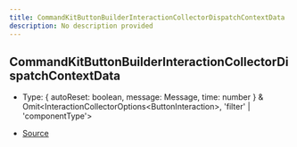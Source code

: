```yaml
---
title: CommandKitButtonBuilderInteractionCollectorDispatchContextData
description: No description provided
---
```


## CommandKitButtonBuilderInteractionCollectorDispatchContextData

- Type: \{
  autoReset: boolean,
  message: Message,
  time: number
  } & Omit\<InteractionCollectorOptions\<ButtonInteraction>, 'filter' \| 'componentType'>

- [Source](https://github.com/underctrl-io/commandkit/blob/6ce87cba44f953b46a72430cb1272818640529f4/packages/commandkit/src/components/ButtonKit.ts#L23)
